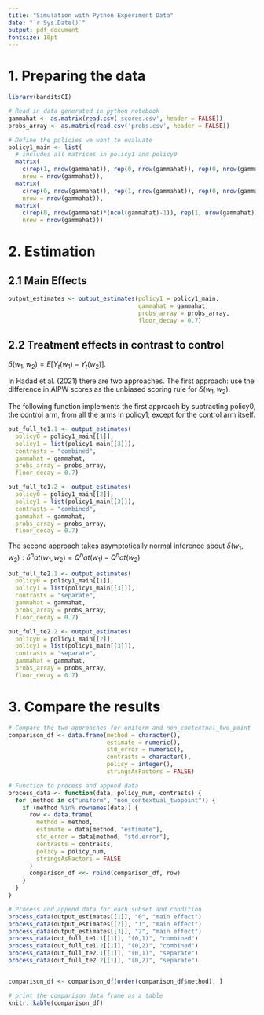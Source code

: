 ```yaml
---
title: "Simulation with Python Experiment Data"
date: "`r Sys.Date()`"
output: pdf_document
fontsize: 10pt
---
```


# 1. Preparing the data
```r
library(banditsCI)

# Read in data generated in python notebook
gammahat <- as.matrix(read.csv('scores.csv', header = FALSE))
probs_array <- as.matrix(read.csv('probs.csv', header = FALSE))

# Define the policies we want to evaluate
policy1_main <- list(
  # includes all matrices in policy1 and policy0
  matrix(
    c(rep(1, nrow(gammahat)), rep(0, nrow(gammahat)), rep(0, nrow(gammahat))),
    nrow = nrow(gammahat)),
  matrix(
    c(rep(0, nrow(gammahat)), rep(1, nrow(gammahat)), rep(0, nrow(gammahat))),
    nrow = nrow(gammahat)),
  matrix(
    c(rep(0, nrow(gammahat)*(ncol(gammahat)-1)), rep(1, nrow(gammahat))),
    nrow = nrow(gammahat)))
```

# 2. Estimation

## 2.1 Main Effects
```r
output_estimates <- output_estimates(policy1 = policy1_main,
                                     gammahat = gammahat,
                                     probs_array = probs_array,
                                     floor_decay = 0.7)
```

## 2.2 Treatment effects in contrast to control
$\delta(w_1, w_2) = E[Y_t(w_1) - Y_t(w_2)]$.

In Hadad et al. (2021) there are two approaches.
The first approach: use the difference in AIPW scores as the unbiased scoring rule for $\delta (w_1, w_2)$.

The following function implements the first approach by subtracting policy0, the control arm, from all the arms in policy1, except for the control arm itself.

```r
out_full_te1.1 <- output_estimates(
  policy0 = policy1_main[[1]],
  policy1 = list(policy1_main[[3]]),
  contrasts = "combined",
  gammahat = gammahat,
  probs_array = probs_array,
  floor_decay = 0.7)

out_full_te1.2 <- output_estimates(
  policy0 = policy1_main[[2]],
  policy1 = list(policy1_main[[3]]),
  contrasts = "combined",
  gammahat = gammahat,
  probs_array = probs_array,
  floor_decay = 0.7)
```

The second approach takes asymptotically normal inference about $\delta(w_1, w_2): \delta ^ hat (w_1, w_2) = Q ^ hat (w_1) - Q ^ hat (w_2)$

```r

out_full_te2.1 <- output_estimates(
  policy0 = policy1_main[[1]],
  policy1 = list(policy1_main[[3]]),
  contrasts = "separate",
  gammahat = gammahat,
  probs_array = probs_array,
  floor_decay = 0.7)

out_full_te2.2 <- output_estimates(
  policy0 = policy1_main[[2]],
  policy1 = list(policy1_main[[3]]),
  contrasts = "separate",
  gammahat = gammahat,
  probs_array = probs_array,
  floor_decay = 0.7)
```

# 3. Compare the results
```r
# Compare the two approaches for uniform and non_contextual_two_point
comparison_df <- data.frame(method = character(),
                            estimate = numeric(),
                            std_error = numeric(),
                            contrasts = character(),
                            policy = integer(),
                            stringsAsFactors = FALSE)

# Function to process and append data
process_data <- function(data, policy_num, contrasts) {
  for (method in c("uniform", "non_contextual_twopoint")) {
    if (method %in% rownames(data)) {
      row <- data.frame(
        method = method,
        estimate = data[method, "estimate"],
        std_error = data[method, "std.error"],
        contrasts = contrasts,
        policy = policy_num,
        stringsAsFactors = FALSE
      )
      comparison_df <<- rbind(comparison_df, row)
    }
  }
}

# Process and append data for each subset and condition
process_data(output_estimates[[1]], "0", "main effect")
process_data(output_estimates[[2]], "1", "main effect")
process_data(output_estimates[[3]], "2", "main effect")
process_data(out_full_te1.1[[1]], "(0,1)", "combined")
process_data(out_full_te1.2[[1]], "(0,2)", "combined")
process_data(out_full_te2.1[[1]], "(0,1)", "separate")
process_data(out_full_te2.2[[1]], "(0,2)", "separate")


comparison_df <- comparison_df[order(comparison_df$method), ]

# print the comparison data frame as a table
knitr::kable(comparison_df)
```

